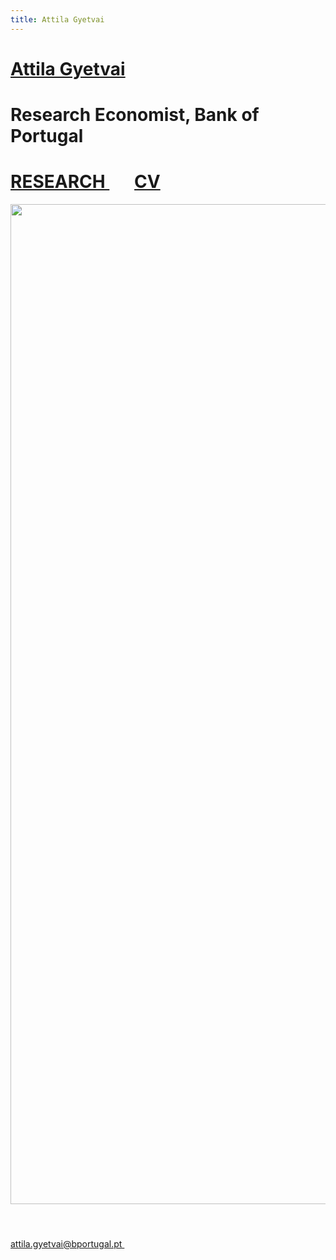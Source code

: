 ```yaml
---
title: Attila Gyetvai
---
```

<h1 class=name>   <a href="/" class=name> Attila Gyetvai </a> </h1>
<h1 class=affil>  Research Economist, Bank of Portugal </h1>
<h1 class=navbar> <a href="research" class=name> RESEARCH </a> &nbsp; &nbsp; &nbsp; <a href="CV_AttilaGyetvai.pdf" class=name> CV </a> </h1>

<center> <img src="photo.jpg" style="height: 40vh; margin-bottom: 40px"/> </center>

<p class=intro> 
  <a href="mailto:attila.gyetvai@bportugal.pt"> attila.gyetvai@bportugal.pt </a> &nbsp; &nbsp; &nbsp; <a href="pronounce" class=name> <img class="speaker" src="speaker.svg" width=15></a> 
</p>
